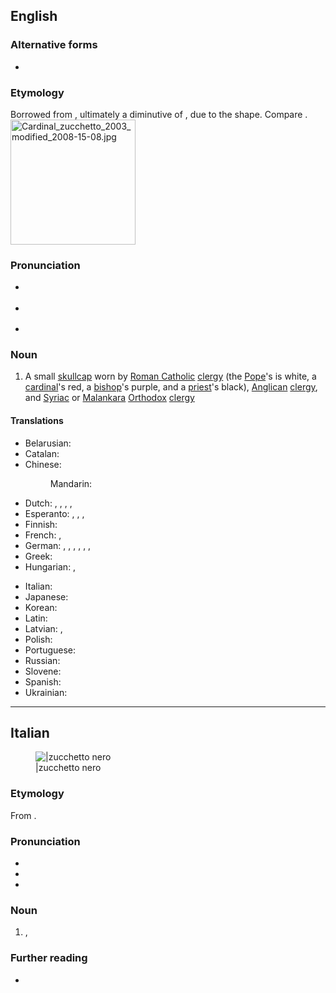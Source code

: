 ==English==
{{wikipedia}}

===Alternative forms===
* {{l|en|zuchetto}} {{qualifier|non-standard}}

===Etymology===
Borrowed from {{bor|en|it|zucchetto}}, ultimately a diminutive of {{m|it|zucca||gourd, squash}}, due to the shape. Compare {{m|en|zucchini}}.
[[File:Cardinal zucchetto 2003 modified 2008-15-08.jpg|right|200px]]

===Pronunciation===
* {{a|UK}} {{IPA|/tsʊˈkɛtəʊ/|lang=en}}
* {{a|US}} {{IPA|/(t)sʊˈkɛtoʊ/|lang=en}}
* {{rhymes|ɛtəʊ|lang=en}}

===Noun===
{{en-noun}}

# A small [[skullcap]] worn by [[Roman Catholic]] [[clergy]] (the [[Pope]]'s is white, a [[cardinal]]'s red, a [[bishop]]'s purple, and a [[priest]]'s black), [[Anglican]] [[clergy]], and [[Syriac]] or [[Malankara]] [[Orthodox]] [[clergy]]
#: {{syn|en|calotte}}

====Translations====
{{trans-top|small skullcap worn by Catholic clergy}}
* Belarusian: {{t|be|піу́ска|f}}
* Catalan: {{t|ca|solideu|m}}
* Chinese:
*: Mandarin: {{t|cmn|小瓜帽|tr=xiǎoguāmào}}
* Dutch: {{t|nl|solideo|n}}, {{t|nl|pileolus|m}}, {{t|nl|zucchetto|n}}, {{t|nl|solideetje|n}}, {{t+|nl|kalot|m|f}}
* Esperanto: {{t|eo|vertoĉapo}}, {{t|eo|papoĉapo}}, {{t|eo|pileolo}}, {{t|eo|solideo}}
* Finnish: {{t|fi|zucchetto}}
* French: {{t+|fr|calotte|f}}, {{t+|fr|submitrale|f}}
* German: {{t|de|Pileolus|m}}, {{t|de|Zucchetto|m}}, {{t|de|Soli Deo|m}}, {{t|de|Subbirettum|n}}, {{t|de|Submitrale|n}}, {{t|de|Scheitelkäppchen|n}}, {{t+|de|Kalotte|f}}
* Greek: {{t+|el|καλότα|f}}
* Hungarian: {{t|hu|soli deo}}, {{t|hu|pileólus}}
{{trans-mid}}
* Italian: {{t+|it|zucchetto|m}}
* Japanese: {{t|ja|カロッタ|tr=karotta}}
* Korean: {{t|ko|주케토}}
* Latin: {{t|la|pileolus|m}}
* Latvian: {{t|lv|piuska|f}}, {{t|lv|pileolusu|m}}
* Polish: {{t+|pl|piuska|f}}
* Portuguese: {{t|pt|solidéu|m}}
* Russian: {{t|ru|пиле́олус|m}}
* Slovene: {{t|sl|škofovska čepica|f}}
* Spanish: {{t+|es|solideo|m}}
* Ukrainian: {{t|uk|піле́олус|m}}
{{trans-bottom}}

{{topics|en|Headwear|Clerical vestments}}

----

==Italian==
[[File:Zucchetto.jpg|thumb||zucchetto nero]]

===Etymology===
From {{suffix|it|zucca|gloss1=gourd, squash|etto|pos2=diminutive suffix}}.

===Pronunciation===
* {{IPA|/tsukˈket.to/|/dzukˈket.to/|lang=it}}
* {{rhymes|etto|lang=it}}
* {{hyphenation|zuc|chét|to|lang=it}}

===Noun===
{{it-noun|m|zucchetti}}

# {{l|en|zucchetto}}, {{l|en|calotte}} {{gloss|small skullcap worn by Roman Catholic clergy}}

===Further reading===
* {{pedia|lang=it}}

{{topics|it|Headwear|Clerical vestments}}